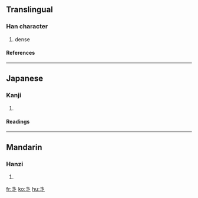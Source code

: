 ==Translingual==
===Han character===
{{Han char|rn=2|rad=丨|as=03|sn=4|four=|canj=手十 (QJ), X手十 (XQJ)}}
# dense
====References====
{{Han ref|kx=0079.070|dkj=00075|dj=0161.020|hdz=10028.080|uh=4E2F|ud=20015}}
----
==Japanese==
===Kanji===
{{ja-kanji|grade=|rs=丨03}}
# {{defn|Japanese}}
====Readings====
{{ja-readings|on=[[かい]] (kai)|kun=[[さんらんする]] (sanransuru)}}
----
==Mandarin==
===Hanzi===
{{cmn-hanzi|pin=[[jiè]] ([[jie4]])|wg=chieh<sup>4</sup>}}
# {{defn|Mandarin}}

[[fr:丯]]
[[ko:丯]]
[[hu:丯]]